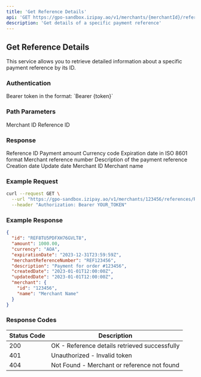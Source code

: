 ```yaml
---
title: 'Get Reference Details'
api: 'GET https://gpo-sandbox.izipay.ao/v1/merchants/{merchantId}/references/{referenceId}'
description: 'Get details of a specific payment reference'
---
```


## Get Reference Details

This service allows you to retrieve detailed information about a specific payment reference by its ID.

### Authentication

<ParamField header="Authorization" type="string" required>
  Bearer token in the format: `Bearer {token}`
</ParamField>

### Path Parameters

<ParamField path="merchantId" type="string" required>
  Merchant ID
</ParamField>

<ParamField path="referenceId" type="string" required>
  Reference ID
</ParamField>

### Response

<ResponseField name="id" type="string">
  Reference ID
</ResponseField>

<ResponseField name="amount" type="number">
  Payment amount
</ResponseField>

<ResponseField name="currency" type="string">
  Currency code
</ResponseField>

<ResponseField name="expirationDate" type="string">
  Expiration date in ISO 8601 format
</ResponseField>

<ResponseField name="merchantReferenceNumber" type="string">
  Merchant reference number
</ResponseField>

<ResponseField name="description" type="string">
  Description of the payment reference
</ResponseField>

<ResponseField name="createdDate" type="string">
  Creation date
</ResponseField>

<ResponseField name="updatedDate" type="string">
  Update date
</ResponseField>

<ResponseField name="merchant" type="object">
  <Expandable title="Properties">
    <ResponseField name="id" type="string">
      Merchant ID
    </ResponseField>
    <ResponseField name="name" type="string">
      Merchant name
    </ResponseField>
  </Expandable>
</ResponseField>

### Example Request

```bash
curl --request GET \
  --url "https://gpo-sandbox.izipay.ao/v1/merchants/123456/references/REF8TU5PDFXH76GVLT8" \
  --header "Authorization: Bearer YOUR_TOKEN"
```

### Example Response

```json
{
  "id": "REF8TU5PDFXH76GVLT8",
  "amount": 1000.00,
  "currency": "AOA",
  "expirationDate": "2023-12-31T23:59:59Z",
  "merchantReferenceNumber": "REF123456",
  "description": "Payment for order #123456",
  "createdDate": "2023-01-01T12:00:00Z",
  "updatedDate": "2023-01-01T12:00:00Z",
  "merchant": {
    "id": "123456",
    "name": "Merchant Name"
  }
}
```

### Response Codes

| Status Code | Description |
|-------------|-------------|
| 200 | OK - Reference details retrieved successfully |
| 401 | Unauthorized - Invalid token |
| 404 | Not Found - Merchant or reference not found | 